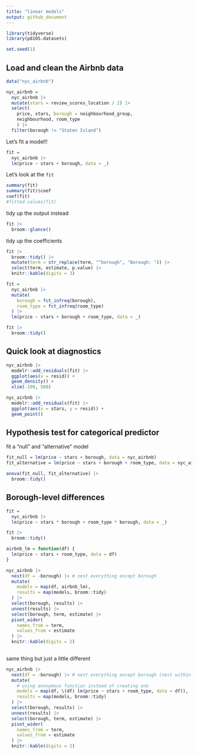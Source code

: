 ```yaml
---
title: "linear models"
output: github_document
---
```




```r
library(tidyverse)
library(p8105.datasets)

set.seed(1)
```

## Load and clean the Airbnb data

```r
data("nyc_airbnb")

nyc_airbnb =
  nyc_airbnb |>
  mutate(stars = review_scores_location / 2) |>
  select(
    price, stars, borough = neighbourhood_group,
    neighbourhood, room_type
    ) |>
  filter(borough != "Staten Island")
```


Let's fit a model!!

```r
fit = 
  nyc_airbnb |>
  lm(price ~ stars + borough, data = _)
```

Let's look at the `fit`

```r
summary(fit)
summary(fit)$coef
coef(fit)
#fitted.values(fit)
```

tidy up the output instead

```r
fit |>
  broom::glance()
```

tidy up the coefficients

```r
fit |>
  broom::tidy() |>
  mutate(term = str_replace(term, "^borough", "Borough: ")) |>
  select(term, estimate, p.value) |>
  knitr::kable(digits = 3)
```



```r
fit = 
  nyc_airbnb |>
  mutate(
    borough = fct_infreq(borough),
    room_type = fct_infreq(room_type)
  ) |>
  lm(price ~ stars + borough + room_type, data = _)

fit |>
  broom::tidy()
```


## Quick look at diagnostics

```r
nyc_airbnb |>
  modelr::add_residuals(fit) |> 
  ggplot(aes(x = resid)) +
  geom_density() +
  xlim(-100, 500)

nyc_airbnb |>
  modelr::add_residuals(fit) |> 
  ggplot(aes(x = stars, y = resid)) +
  geom_point()
```


## Hypothesis test for categorical predictor

fit a "null" and "alternative" model

```r
fit_null = lm(price ~ stars + borough, data = nyc_airbnb)
fit_alternative = lm(price ~ stars + borough + room_type, data = nyc_airbnb)

anova(fit_null, fit_alternative) |>
  broom::tidy()
```


## Borough-level differences

```r
fit = 
  nyc_airbnb |>
  lm(price ~ stars * borough + room_type * borough, data = _)

fit |>
  broom::tidy()
```



```r
airbnb_lm = function(df) {
  lm(price ~ stars + room_type, data = df)
}

nyc_airbnb |>
  nest(df = -borough) |> # nest everything except borough
  mutate(
    models = map(df, airbnb_lm),
    results = map(models, broom::tidy)
  ) |>
  select(borough, results) |>
  unnest(results) |>
  select(borough, term, estimate) |>
  pivot_wider(
    names_from = term, 
    values_from = estimate
  ) |>
  knitr::kable(digits = 2)
  
```

same thing but just a little different

```r

nyc_airbnb |>
  nest(df = -borough) |> # nest everything except borough (nest within borough)
  mutate(
    # using anonymous function instead of creating one
    models = map(df, \(df) lm(price ~ stars + room_type, data = df)), 
    results = map(models, broom::tidy)
  ) |>
  select(borough, results) |>
  unnest(results) |>
  select(borough, term, estimate) |>
  pivot_wider(
    names_from = term, 
    values_from = estimate
  ) |>
  knitr::kable(digits = 2)
  
```